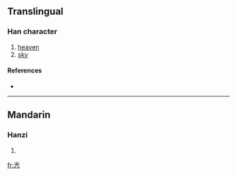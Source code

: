 ==Translingual==

===Han character===
{{Han char|rn=12|rad=八|as=04|sn=6|four=|canj=一土金 (MGC), X一土金 (XMGC)}}

# [[heaven]]
# [[sky]]

====References====
* {{Han ref|kx=0127.090|dkj=01461|dj=0284.030|hdz=10242.050|uh=5172|ud=20850}}

----

==Mandarin==

===Hanzi===
{{cmn-hanzi|pin=[[tiān]] ([[tian1]]), [[wān]] ([[wan1]])|wg=t'ien<sup>1</sup>, wan<sup>1</sup>}}

# {{defn|Mandarin}}

[[fr:兲]]